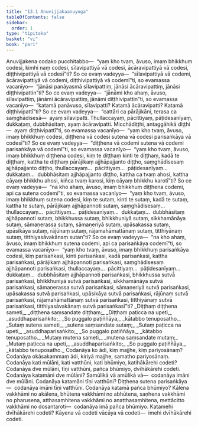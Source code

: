 ```yaml
---
title: "13.1 Anuvijjakaanuyoga"
tableOfContents: false
sidebar:
  order: 1
type: "tipitaka"
basket: "vi"
book: "pari"
---
```



<DynamicBreadcrumb />

<Division number="360" book="pari">

<Paragraph number="1792" book="pari">
Anuvijjakena codako pucchitabbo—  “yaṃ kho tvaṃ, āvuso, imaṃ bhikkhuṃ codesi, kimhi naṃ codesi, sīlavipattiyā vā codesi, ācāravipattiyā vā codesi, diṭṭhivipattiyā vā codesī”ti? So ce evaṃ vadeyya—  “sīlavipattiyā vā codemi, ācāravipattiyā vā codemi, diṭṭhivipattiyā vā codemī”ti, so evamassa vacanīyo—  “jānāsi panāyasmā sīlavipattiṃ, jānāsi ācāravipattiṃ, jānāsi diṭṭhivipattin”ti? So ce evaṃ vadeyya—  “jānāmi kho ahaṃ, āvuso, sīlavipattiṃ, jānāmi ācāravipattiṃ, jānāmi diṭṭhivipattin”ti, so evamassa vacanīyo—  “katamā panāvuso, sīlavipatti? Katamā ācāravipatti? Katamā diṭṭhivipattī”ti? So ce evaṃ vadeyya—  “cattāri ca pārājikāni, terasa ca saṃghādisesā—  ayaṃ sīlavipatti. Thullaccayaṃ, pācittiyaṃ, pāṭidesanīyaṃ, dukkaṭaṃ, dubbhāsitaṃ, ayaṃ ācāravipatti. Micchādiṭṭhi, antaggāhikā diṭṭhi—  ayaṃ diṭṭhivipattī”ti, so evamassa vacanīyo—  “yaṃ kho tvaṃ, āvuso, imaṃ bhikkhuṃ codesi, diṭṭhena vā codesi sutena vā codesi parisaṅkāya vā codesī”ti? So ce evaṃ vadeyya—  “diṭṭhena vā codemi sutena vā codemi parisaṅkāya vā codemī”ti, so evamassa vacanīyo—  “yaṃ kho tvaṃ, āvuso, imaṃ bhikkhuṃ diṭṭhena codesi, kiṃ te diṭṭhaṃ kinti te diṭṭhaṃ, kadā te diṭṭhaṃ, kattha te diṭṭhaṃ pārājikaṃ ajjhāpajjanto diṭṭho, saṃghādisesaṃ ajjhāpajjanto diṭṭho, thullaccayaṃ…  pācittiyaṃ…  pāṭidesanīyaṃ…  dukkaṭaṃ…  dubbhāsitaṃ ajjhāpajjanto diṭṭho, kattha ca tvaṃ ahosi, kattha cāyaṃ bhikkhu ahosi, kiñca tvaṃ karosi, kiṃ cāyaṃ bhikkhu karotī”ti? So ce evaṃ vadeyya—  “na kho ahaṃ, āvuso, imaṃ bhikkhuṃ diṭṭhena codemi, api ca sutena codemī”ti, so evamassa vacanīyo—  “yaṃ kho tvaṃ, āvuso, imaṃ bhikkhuṃ sutena codesi, kiṃ te sutaṃ, kinti te sutaṃ, kadā te sutaṃ, kattha te sutaṃ, pārājikaṃ ajjhāpannoti sutaṃ, saṃghādisesaṃ…  thullaccayaṃ…  pācittiyaṃ…  pāṭidesanīyaṃ…  dukkaṭaṃ…  dubbhāsitaṃ ajjhāpannoti sutaṃ, bhikkhussa sutaṃ, bhikkhuniyā sutaṃ, sikkhamānāya sutaṃ, sāmaṇerassa sutaṃ, sāmaṇeriyā sutaṃ, upāsakassa sutaṃ, upāsikāya sutaṃ, rājūnaṃ sutaṃ, rājamahāmattānaṃ sutaṃ, titthiyānaṃ sutaṃ, titthiyasāvakānaṃ sutan”ti? So ce evaṃ vadeyya—  “na kho ahaṃ, āvuso, imaṃ bhikkhuṃ sutena codemi, api ca parisaṅkāya codemī”ti, so evamassa vacanīyo—  “yaṃ kho tvaṃ, āvuso, imaṃ bhikkhuṃ parisaṅkāya codesi, kiṃ parisaṅkasi, kinti parisaṅkasi, kadā parisaṅkasi, kattha parisaṅkasi, pārājikaṃ ajjhāpannoti parisaṅkasi, saṃghādisesaṃ ajjhāpannoti parisaṅkasi, thullaccayaṃ…  pācittiyaṃ…  pāṭidesanīyaṃ…  dukkaṭaṃ…  dubbhāsitaṃ ajjhāpannoti parisaṅkasi, bhikkhussa sutvā parisaṅkasi, bhikkhuniyā sutvā parisaṅkasi, sikkhamānāya sutvā parisaṅkasi, sāmaṇerassa sutvā parisaṅkasi, sāmaṇeriyā sutvā parisaṅkasi, upāsakassa sutvā parisaṅkasi, upāsikāya sutvā parisaṅkasi, rājūnaṃ sutvā parisaṅkasi, rājamahāmattānaṃ sutvā parisaṅkasi, titthiyānaṃ sutvā parisaṅkasi, titthiyasāvakānaṃ sutvā parisaṅkasī”ti?
</Paragraph>

</Division>
<Division number="361" book="pari">

<Paragraph number="1793" type="verses" book="pari">
_Diṭṭhaṃ diṭṭhena sameti,_  
_diṭṭhena saṃsandate diṭṭhaṃ;_  
_Diṭṭhaṃ paṭicca na upeti,_  
_asuddhaparisaṅkito;_  
_So puggalo paṭiññāya,_  
_kātabbo tenuposatho._  

</Paragraph>

<Paragraph number="1794" type="verses" book="pari">
_Sutaṃ sutena sameti,_  
_sutena saṃsandate sutaṃ;_  
_Sutaṃ paṭicca na upeti,_  
_asuddhaparisaṅkito;_  
_So puggalo paṭiññāya,_  
_kātabbo tenuposatho._  

</Paragraph>

<Paragraph number="1795" type="verses" book="pari">
_Mutaṃ mutena sameti,_  
_mutena saṃsandate mutaṃ;_  
_Mutaṃ paṭicca na upeti,_  
_asuddhaparisaṅkito;_  
_So puggalo paṭiññāya,_  
_kātabbo tenuposatho._  

</Paragraph>

</Division>
<Division number="362" book="pari">

<Paragraph number="1796" book="pari">
Codanāya ko ādi, kiṃ majjhe, kiṃ pariyosānaṃ? Codanāya okāsakammaṃ ādi, kiriyā majjhe, samatho pariyosānaṃ. Codanāya kati mūlāni, kati vatthūni, kati bhūmiyo, katihākārehi codeti? Codanāya dve mūlāni, tīṇi vatthūni, pañca bhūmiyo, dvīhākārehi codeti. Codanāya katamāni dve mūlāni? Samūlikā vā amūlikā vā—  codanāya imāni dve mūlāni. Codanāya katamāni tīṇi vatthūni? Diṭṭhena sutena parisaṅkāya—  codanāya imāni tīṇi vatthūni. Codanāya katamā pañca bhūmiyo? Kālena vakkhāmi no akālena, bhūtena vakkhāmi no abhūtena, saṇhena vakkhāmi no pharusena, atthasaṃhitena vakkhāmi no anatthasaṃhitena, mettācitto vakkhāmi no dosantaroti—  codanāya imā pañca bhūmiyo.
</Paragraph>

<Paragraph number="1797" book="pari">
Katamehi dvīhākārehi codeti? Kāyena vā codeti vācāya vā codeti—  imehi dvīhākārehi codeti.
</Paragraph>
</Division>